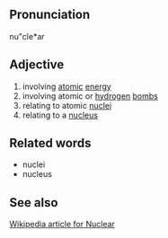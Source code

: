 ==Pronunciation==
nu"cle*ar

==Adjective==
# involving [[atomic]] [[energy]]
# involving atomic or [[hydrogen]] [[bomb]]s
# relating to atomic [[nuclei]]
# relating to a [[nucleus]]

==Related words==
* nuclei
* nucleus

==See also==
[http://en.wikipedia.org/wiki/Nuclear Wikipedia article for Nuclear]